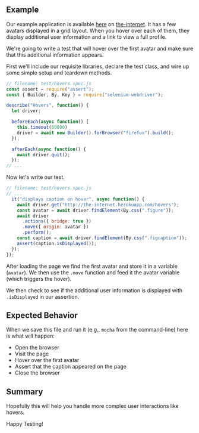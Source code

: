 ## Example

Our example application is available [here](http://the-internet.herokuapp.com/hovers) on [the-internet](http://github.com/saucelabs/the-internet). It has a few avatars displayed in a grid layout. When you hover over each of them, they display additional user information and a link to view a full profile.

We're going to write a test that will hover over the first avatar and make sure that this additional information appears.

First we'll include our requisite libraries, declare the test class, and wire up some simple setup and teardown methods.

```javascript
// filename: test/hovers.spec.js
const assert = require("assert");
const { Builder, By, Key } = require("selenium-webdriver");

describe("Hovers", function() {
  let driver;

  beforeEach(async function() {
    this.timeout(60000)
    driver = await new Builder().forBrowser("firefox").build();
  });

  afterEach(async function() {
    await driver.quit();
  });
// ...
```

Now let's write our test.

```javascript
// filename: test/hovers.spec.js
// ...
  it("displays caption on hover", async function() {
    await driver.get("http://the-internet.herokuapp.com/hovers");
    const avatar = await driver.findElement(By.css(".figure"));
    await driver
      .actions({ bridge: true })
      .move({ origin: avatar })
      .perform();
    const caption = await driver.findElement(By.css(".figcaption"));
    assert(caption.isDisplayed());
  });
});
```

After loading the page we find the first avatar and store it in a variable (`avatar`). We then use the `.move` function and feed it the avatar variable (which triggers the hover).

We then check to see if the additional user information is displayed with `.isDisplayed` in our assertion.

## Expected Behavior

When we save this file and run it (e.g., `mocha` from the command-line) here is what will happen:

+ Open the browser
+ Visit the page
+ Hover over the first avatar
+ Assert that the caption appeared on the page
+ Close the browser

## Summary

Hopefully this will help you handle more complex user interactions like hovers.

Happy Testing!
